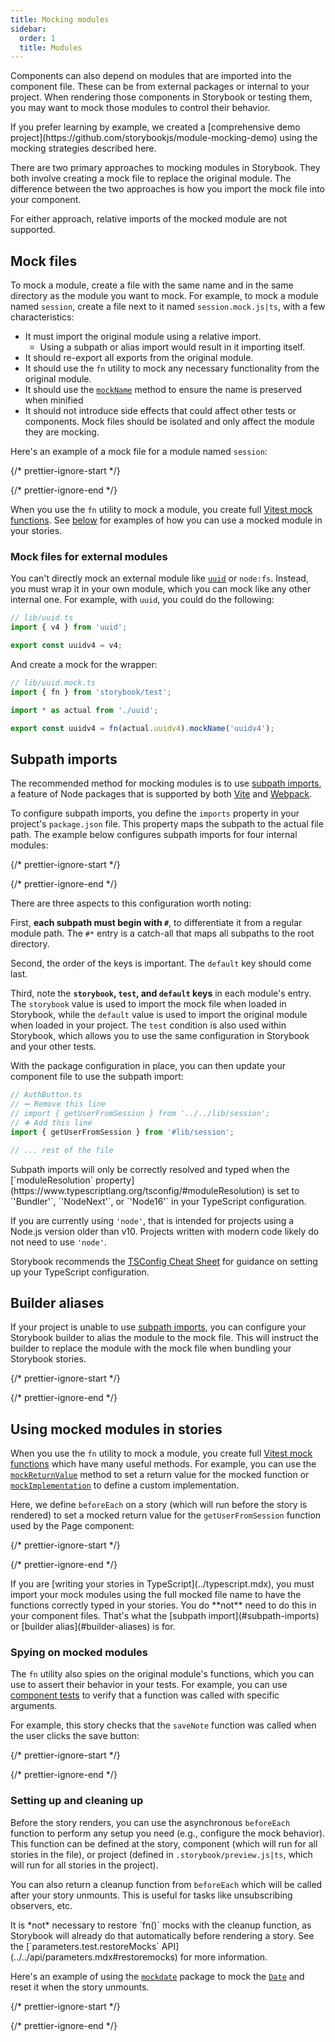 ```yaml
---
title: Mocking modules
sidebar:
  order: 1
  title: Modules
---
```


Components can also depend on modules that are imported into the component file. These can be from external packages or internal to your project. When rendering those components in Storybook or testing them, you may want to mock those modules to control their behavior.

<Callout variant="info">
  If you prefer learning by example, we created a [comprehensive demo project](https://github.com/storybookjs/module-mocking-demo) using the mocking strategies described here.
</Callout>

There are two primary approaches to mocking modules in Storybook. They both involve creating a mock file to replace the original module. The difference between the two approaches is how you import the mock file into your component.

For either approach, relative imports of the mocked module are not supported.

## Mock files

To mock a module, create a file with the same name and in the same directory as the module you want to mock. For example, to mock a module named `session`, create a file next to it named `session.mock.js|ts`, with a few characteristics:

* It must import the original module using a relative import.
  * Using a subpath or alias import would result in it importing itself.
* It should re-export all exports from the original module.
* It should use the `fn` utility to mock any necessary functionality from the original module.
* It should use the [`mockName`](https://vitest.dev/api/mock.html#mockname) method to ensure the name is preserved when minified
* It should not introduce side effects that could affect other tests or components. Mock files should be isolated and only affect the module they are mocking.

Here's an example of a mock file for a module named `session`:

{/* prettier-ignore-start */}

<CodeSnippets path="storybook-test-mock-file-example.md" />

{/* prettier-ignore-end */}

When you use the `fn` utility to mock a module, you create full [Vitest mock functions](https://vitest.dev/api/mock.html). See [below](#using-mocked-modules-in-stories) for examples of how you can use a mocked module in your stories.

### Mock files for external modules

You can't directly mock an external module like [`uuid`](https://github.com/uuidjs/uuid) or `node:fs`. Instead, you must wrap it in your own module, which you can mock like any other internal one. For example, with `uuid`, you could do the following:

```ts
// lib/uuid.ts
import { v4 } from 'uuid';

export const uuidv4 = v4;
```

And create a mock for the wrapper:

```ts
// lib/uuid.mock.ts
import { fn } from 'storybook/test';

import * as actual from './uuid';

export const uuidv4 = fn(actual.uuidv4).mockName('uuidv4');
```

## Subpath imports

The recommended method for mocking modules is to use [subpath imports](https://nodejs.org/api/packages.html#subpath-imports), a feature of Node packages that is supported by both [Vite](../../builders/vite.mdx) and [Webpack](../../builders/webpack.mdx).

To configure subpath imports, you define the `imports` property in your project's `package.json` file. This property maps the subpath to the actual file path. The example below configures subpath imports for four internal modules:

{/* prettier-ignore-start */}

<CodeSnippets path="subpath-imports-config.md" />

{/* prettier-ignore-end */}

There are three aspects to this configuration worth noting:

First, **each subpath must begin with `#`**, to differentiate it from a regular module path. The `#*` entry is a catch-all that maps all subpaths to the root directory.

Second, the order of the keys is important. The `default` key should come last.

Third, note the **`storybook`, `test`, and `default` keys** in each module's entry. The `storybook` value is used to import the mock file when loaded in Storybook, while the `default` value is used to import the original module when loaded in your project. The `test` condition is also used within Storybook, which allows you to use the same configuration in Storybook and your other tests.

With the package configuration in place, you can then update your component file to use the subpath import:

```ts
// AuthButton.ts
// ➖ Remove this line
// import { getUserFromSession } from '../../lib/session';
// ➕ Add this line
import { getUserFromSession } from '#lib/session';

// ... rest of the file
```

<Callout variant="info">
  Subpath imports will only be correctly resolved and typed when the [`moduleResolution` property](https://www.typescriptlang.org/tsconfig/#moduleResolution) is set to `'Bundler'`, `'NodeNext'`, or `'Node16'` in your TypeScript configuration.

  If you are currently using `'node'`, that is intended for projects using a Node.js version older than v10. Projects written with modern code likely do not need to use `'node'`.

  Storybook recommends the [TSConfig Cheat Sheet](https://www.totaltypescript.com/tsconfig-cheat-sheet) for guidance on setting up your TypeScript configuration.
</Callout>

## Builder aliases

If your project is unable to use [subpath imports](#subpath-imports), you can configure your Storybook builder to alias the module to the mock file. This will instruct the builder to replace the module with the mock file when bundling your Storybook stories.

{/* prettier-ignore-start */}

<CodeSnippets path="module-aliases-config.md" />

{/* prettier-ignore-end */}

## Using mocked modules in stories

When you use the `fn` utility to mock a module, you create full [Vitest mock functions](https://vitest.dev/api/mock.html) which have many useful methods. For example, you can use the [`mockReturnValue`](https://vitest.dev/api/mock.html#mockreturnvalue) method to set a return value for the mocked function or [`mockImplementation`](https://vitest.dev/api/mock.html#mockimplementation) to define a custom implementation.

Here, we define `beforeEach` on a story (which will run before the story is rendered) to set a mocked return value for the `getUserFromSession` function used by the Page component:

{/* prettier-ignore-start */}

<CodeSnippets path="storybook-test-mock-return-value.md" />

{/* prettier-ignore-end */}

<Callout variant="info">
  If you are [writing your stories in TypeScript](../typescript.mdx), you must import your mock modules using the full mocked file name to have the functions correctly typed in your stories. You do **not** need to do this in your component files. That's what the [subpath import](#subpath-imports) or [builder alias](#builder-aliases) is for.
</Callout>

### Spying on mocked modules

The `fn` utility also spies on the original module's functions, which you can use to assert their behavior in your tests. For example, you can use [component tests](../../writing-tests/component-testing.mdx) to verify that a function was called with specific arguments.

For example, this story checks that the `saveNote` function was called when the user clicks the save button:

{/* prettier-ignore-start */}

<CodeSnippets path="storybook-test-fn-mock-spy.md" />

{/* prettier-ignore-end */}

### Setting up and cleaning up

Before the story renders, you can use the asynchronous `beforeEach` function to perform any setup you need (e.g., configure the mock behavior). This function can be defined at the story, component (which will run for all stories in the file), or project (defined in `.storybook/preview.js|ts`, which will run for all stories in the project).

You can also return a cleanup function from `beforeEach` which will be called after your story unmounts. This is useful for tasks like unsubscribing observers, etc.

<Callout variant="info">
  It is *not* necessary to restore `fn()` mocks with the cleanup function, as Storybook will already do that automatically before rendering a story. See the [`parameters.test.restoreMocks` API](../../api/parameters.mdx#restoremocks) for more information.
</Callout>

Here's an example of using the [`mockdate`](https://github.com/boblauer/MockDate) package to mock the [`Date`](https://developer.mozilla.org/en-US/docs/Web/JavaScript/Reference/Global_Objects/Date) and reset it when the story unmounts.

{/* prettier-ignore-start */}

<CodeSnippets path="before-each-in-meta-mock-date.md" />

{/* prettier-ignore-end */}
